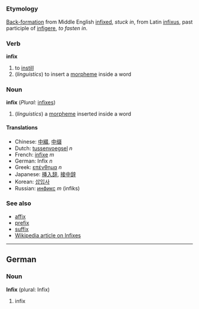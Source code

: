 =={{en}}==
===Etymology===
[[Back-formation]] from Middle English [[infixed]], ''stuck in'', from Latin [[infixus]], past participle of [[infigere]], ''to fasten in''.
===Verb===
'''infix'''

#to [[instill]]
#(''linguistics'') to insert a [[morpheme]] inside a word
===Noun===
'''infix''' (''Plural:'' [[infixes]])

#(''linguistics'') a [[morpheme]] inserted inside a word
====Translations====
*Chinese: [[中綴]], [[中缀]]
*Dutch: [[tussenvoegsel]] ''n''
*French: [[infixe]] ''m''
*German: Infix ''n''
*Greek: [[επένθημα]] ''n''
*Japanese: [[挿入辞]], [[接中辞]]
*Korean: [[삽입사]]
*Russian: [[инфикс]] ''m'' (infiks)

===See also===
*[[affix]]
*[[prefix]]
*[[suffix]]
*[[w:infix|Wikipedia article on Infixes]]

----

==German==
===Noun===
'''Infix''' (plural: Infix)

# infix